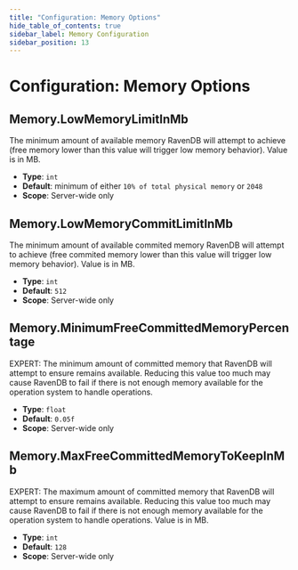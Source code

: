 ```yaml
---
title: "Configuration: Memory Options"
hide_table_of_contents: true
sidebar_label: Memory Configuration
sidebar_position: 13
---
```



# Configuration: Memory Options

## Memory.LowMemoryLimitInMb

The minimum amount of available memory RavenDB will attempt to achieve (free memory lower than this value will trigger low memory behavior). Value is in MB.

- **Type**: `int`
- **Default**: minimum of either `10% of total physical memory` or `2048`
- **Scope**: Server-wide only



## Memory.LowMemoryCommitLimitInMb

The minimum amount of available commited memory RavenDB will attempt to achieve (free commited memory lower than this value will trigger low memory behavior). Value is in MB.

- **Type**: `int`
- **Default**: `512`
- **Scope**: Server-wide only



## Memory.MinimumFreeCommittedMemoryPercentage

EXPERT: The minimum amount of committed memory that RavenDB will attempt to ensure remains available. Reducing this value too much may cause RavenDB to fail if there is not enough memory available for the operation system to handle operations.

- **Type**: `float`
- **Default**: `0.05f`
- **Scope**: Server-wide only



## Memory.MaxFreeCommittedMemoryToKeepInMb

EXPERT: The maximum amount of committed memory that RavenDB will attempt to ensure remains available. Reducing this value too much may cause RavenDB to fail if there is not enough memory available for the operation system to handle operations. Value is in MB.

- **Type**: `int`
- **Default**: `128`
- **Scope**: Server-wide only


